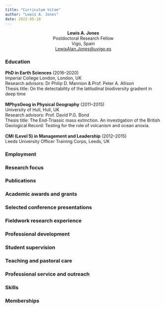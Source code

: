 ```yaml
---
title: "Curriculum Vitae"
author: "Lewis A. Jones"
date: 2022-05-10
---
```

<p align="center">
**Lewis A. Jones**
<br>
Postdoctoral Research Fellow
<br>
Vigo, Spain
<br>
<span style="color: #ed4d7e;">[LewisAlan.Jones@uvigo.es](mailto:LewisAlan.Jones@uvigo.es)</span>
</p>

### Education
**PhD in Earth Sciences** (2016--2020)
<br>
Imperial College London, London, UK
<br>
Research advisors: Dr Philip D. Mannion & Prof. Peter A. Allison
<br>
Thesis title: On the detectability of the latitudinal biodiversity gradient in deep time  
<br>
**MPhysGeog in Physical Geography** (2011--2015)
<br>
University of Hull, Hull, UK
<br>
Research advisors: Prof. David P.G. Bond
<br>
Thesis title: The End-Triassic mass extinction. An investigation of the British Geological Record: Testing for the role of volcanism and ocean anoxia.
<br>  
**CMI (Level 5) in Management and Leadership** (2012--2015)
<br>
Leeds University Officer Training Corps, Leeds, UK


### Employment

### Research focus

### Publications

### Academic awards and grants

### Selected conference presentations

### Fieldwork research experience

### Professional development

### Student supervision

### Teaching and pastoral care

### Professional service and outreach

### Skills

### Memberships



